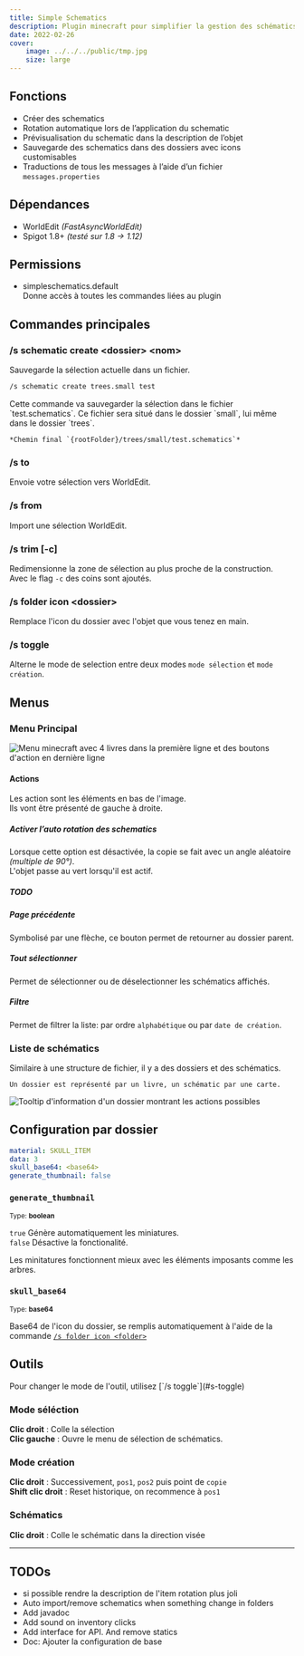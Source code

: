 ```yaml
---
title: Simple Schematics
description: Plugin minecraft pour simplifier la gestion des schématics 
date: 2022-02-26
cover: 
    image: ../../../public/tmp.jpg
    size: large
---
```


<UrlPreview url="https://github.com/Vahor/SimpleSchematics"/>

## Fonctions

- Créer des schematics
- Rotation automatique lors de l’application du schematic
- Prévisualisation du schematic dans la description de l’objet
- Sauvegarde des schematics dans des dossiers avec icons customisables
- Traductions de tous les messages à l’aide d’un fichier `messages.properties`

## Dépendances

- WorldEdit *(FastAsyncWorldEdit)*
- Spigot 1.8+ *(testé sur 1.8 → 1.12)*

## Permissions

- simpleschematics.default\
    Donne accès à toutes les commandes liées au plugin

## Commandes principales

### \/s schematic create \<dossier> \<nom>

Sauvegarde la sélection actuelle dans un fichier.

```bash 
/s schematic create trees.small test
```

<Callout title="Résulat">
    Cette commande va sauvegarder la sélection dans le fichier `test.schematics`.
    Ce fichier sera situé dans le dossier `small`, lui même dans le dossier `trees`. 

    *Chemin final `{rootFolder}/trees/small/test.schematics`*
</Callout>

### \/s to

Envoie votre sélection vers WorldEdit.

### \/s from

Import une sélection WorldEdit.


### \/s trim [-c]

Redimensionne la zone de sélection au plus proche de la construction.\
Avec le flag `-c` des coins sont ajoutés.

<Vimeo id="722709583" title="Trim demo"/>

### \/s folder icon \<dossier>

Remplace l'icon du dossier avec l'objet que vous tenez en main.

### \/s toggle

Alterne le mode de selection entre deux modes `mode sélection` et `mode création`.

## Menus

### Menu Principal

![Menu minecraft avec 4 livres dans la première ligne et des boutons d'action en dernière ligne](../../../public/projects/simple-schematics/menu-main.png)

#### Actions

<Callout title="Information">
    Les action sont les éléments en bas de l'image.<br/>
    Ils vont être présenté de gauche à droite.
</Callout>


##### Activer l’auto rotation des schematics

Lorsque cette option est désactivée, la copie se fait avec un angle aléatoire *(multiple de 90°)*.\
L'objet passe au vert lorsqu'il est actif.

##### TODO

##### Page précédente

Symbolisé par une flèche, ce bouton permet de retourner au dossier parent.

##### Tout sélectionner

Permet de sélectionner ou de déselectionner les schématics affichés.

##### Filtre

Permet de filtrer la liste: par ordre `alphabétique` ou par `date de création`.

### Liste de schématics

<Callout title="Information">
    Similaire à une structure de fichier, il y a des dossiers et des schématics.

    Un dossier est représenté par un livre, un schématic par une carte.
</Callout>

![Tooltip d'information d'un dossier montrant les actions possibles](../../../public/projects/simple-schematics/menu-list.png)


## Configuration par dossier

```yaml showLineNumbers
material: SKULL_ITEM
data: 3
skull_base64: <base64>
generate_thumbnail: false
```

### `generate_thumbnail`

<small>Type: __boolean__</small>

`true` Génère automatiquement les miniatures.\
`false` Désactive la fonctionalité. 

<Callout title="Remarque">
    Les minitatures fonctionnent mieux avec les éléments imposants comme les arbres.
</Callout>

### `skull_base64`

<small>Type: __base64__</small>

Base64 de l'icon du dossier, se remplis automatiquement à l'aide de la commande [`/s folder icon <folder>`](#s-folder-icon-dossier)


## Outils

<Callout title="Remarque">
    Pour changer le mode de l'outil, utilisez [`/s toggle`](#s-toggle)
</Callout>

### Mode séléction

**Clic droit** : Colle la sélection\
**Clic gauche** : Ouvre le menu de sélection de schématics.

### Mode création

**Clic droit** : Successivement, `pos1`, `pos2` puis point de `copie`\
**Shift clic droit** : Reset historique, on recommence à `pos1`

### Schématics

**Clic droit** : Colle le schématic dans la direction visée

----

## TODOs

- si possible rendre la description de l'item rotation plus joli 
- Auto import/remove schematics when something change in folders
- Add javadoc
- Add sound on inventory clicks
- Add interface for API. And remove statics
- Doc: Ajouter la configuration de base

